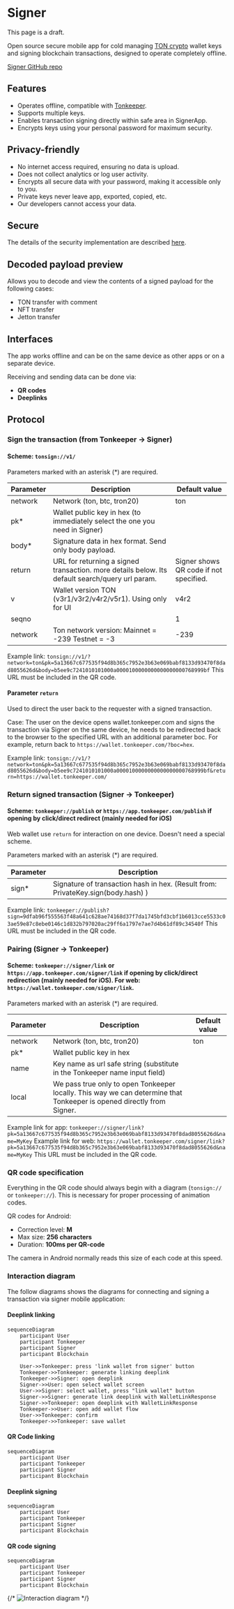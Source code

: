 
# Signer

<Callout type="warning" emoji="🚨">
  This page is a draft.
</Callout>

Open source secure mobile app for cold managing [TON crypto](https://ton.org/) wallet keys and signing blockchain transactions, designed to operate completely offline.

[Signer GitHub repo](https://github.com/tonkeeper/android/tree/main/apps/signer)

## Features

- Operates offline, compatible with [Tonkeeper](https://tonkeeper.com/).
- Supports multiple keys.
- Enables transaction signing directly within safe area in SignerApp.
- Encrypts keys using your personal password for maximum security.

## Privacy-friendly

- No internet access required, ensuring no data is upload.
- Does not collect analytics or log user activity.
- Encrypts all secure data with your password, making it accessible only to you.
- Private keys never leave app, exported, copied, etc.
- Our developers cannot access your data.

## Secure

The details of the security implementation are described [here](https://github.com/tonkeeper/android/tree/main/apps/signer#security). 

## Decoded payload preview

Allows you to decode and view the contents of a signed payload for the following cases:

- TON transfer with comment
- NFT transfer
- Jetton transfer

## Interfaces

The app works offline and can be on the same device as other apps or on a separate device.

Receiving and sending data can be done via:

- **QR codes**
- **Deeplinks**

## Protocol

### Sign the transaction (from Tonkeeper → Signer)

#### Scheme: `tonsign://v1/`

Parameters marked with an asterisk (*) are required.

| Parameter | Description                                                                                     | Default value                          |
|-----------|-------------------------------------------------------------------------------------------------|----------------------------------------|
| network   | Network (ton, btc, tron20)                                                                      | ton                                    | 
| pk*       | Wallet public key in hex (to immediately select the one you need in Signer)                     |                                        | 
| body*     | Signature data in hex format. Send only body payload.                                           |                                        | 
| return    | URL for returning a signed transaction. more details below. Its default search/query url param. | Signer shows QR code if not specified. | 
| v         | Wallet version TON (v3r1/v3r2/v4r2/v5r1). Using only for UI                                     | v4r2                                   |  
| seqno     |                                                                                                 | 1                                      |
| network   | Ton network version: Mainnet = -239 Testnet = -3                                                | -239                                   |

Example link: `tonsign://v1/?network=ton&pk=5a13667c677535f94d8b365c7952e3b63e069babf8133d93470f8dad8055626d&body=b5ee9c7241010101000a0000100000000000000000768999bf`
This URL must be included in the QR code.

#### Parameter `return` 

Used to direct the user back to the requester with a signed transaction.

Case: The user on the device opens wallet.tonkeeper.com and signs the transaction via Signer on the same device, he needs to be redirected back to the browser to the specified URL with an additional parameter boc. For example, return back to `https://wallet.tonkeeper.com/?boc=hex`.

Example link: `tonsign://v1/?network=ton&pk=5a13667c677535f94d8b365c7952e3b63e069babf8133d93470f8dad8055626d&body=b5ee9c7241010101000a0000100000000000000000768999bf&return=https://wallet.tonkeeper.com/`

### Return signed transaction (Signer → Tonkeeper)

#### Scheme: `tonkeeper://publish` or `https://app.tonkeeper.com/publish` if opening by click/direct redirect (mainly needed for iOS)

Web wallet use `return` for interaction on one device. Doesn't need a special scheme.

Parameters marked with an asterisk (*) are required.

| Parameter | Description                                                                                     |
|-----------|-------------------------------------------------------------------------------------------------|
| sign*     | Signature of transaction hash in hex. (Result from: PrivateKey.sign(body.hash) )                |

Example link: `tonkeeper://publish?sign=9dfab96f555563f48a641c628ae74168d37f7da1745bfd3cbf1b6013cce5533c03ae59e87c8ebe0146c1d832b797020ac29ff6a1797e7ae7d4b61df89c34540f`
This URL must be included in the QR code.

### Pairing (Signer → Tonkeeper)

#### Scheme: `tonkeeper://signer/link` or `https://app.tonkeeper.com/signer/link` if opening by click/direct redirection (mainly needed for iOS). For web: `https://wallet.tonkeeper.com/signer/link`.

Parameters marked with an asterisk (*) are required.

| Parameter | Description                                                                                                           | Default value |
|-----------|-----------------------------------------------------------------------------------------------------------------------|---------------|
| network   | Network (ton, btc, tron20)                                                                                            | ton           | 
| pk*       | Wallet public key in hex                                                                                              |               | 
| name      | Key name as url safe string (substitute in the Tonkeeper name input field)                                            |               | 
| local     | We pass true only to open Tonkeeper locally. This way we can determine that Tonkeeper is opened directly from Signer. |               |

Example link for app: `tonkeeper://signer/link?pk=5a13667c677535f94d8b365c7952e3b63e069babf8133d93470f8dad8055626d&name=MyKey`
Example link for web: `https://wallet.tonkeeper.com/signer/link?pk=5a13667c677535f94d8b365c7952e3b63e069babf8133d93470f8dad8055626d&name=MyKey`
This URL must be included in the QR code.

### QR code specification

Everything in the QR code should always begin with a diagram (`tonsign://` or `tonkeeper://`). This is necessary for proper processing of animation codes.

QR codes for Android:

- Correction level: **M**
- Max size: **256 characters**
- Duration: **100ms per QR-code**

The camera in Android normally reads this size of each code at this speed.

### Interaction diagram

The follow diagrams shows the diagrams for connecting and signing a transaction via signer mobile application:

#### Deeplink linking
```mermaid
sequenceDiagram
    participant User
    participant Tonkeeper
    participant Signer
    participant Blockchain
    
    User->>Tonkeeper: press 'link wallet from signer' button
    Tonkeeper->>Tonkeeper: generate linking deeplink
    Tonkeeper->>Signer: open deeplink
    Signer->>User: open select wallet screen
    User->>Signer: select wallet, press "link wallet" button
    Signer->>Signer: generate link deeplink with WalletLinkResponse
    Signer->>Tonkeeper: open deeplink with WalletLinkResponse
    Tonkeeper->>User: open add wallet flow
    User->>Tonkeeper: confirm
    Tonkeeper->>Tonkeeper: save wallet
```

#### QR Code linking

```mermaid
sequenceDiagram
    participant User
    participant Tonkeeper
    participant Signer
    participant Blockchain
```
#### Deeplink signing

```mermaid
sequenceDiagram
    participant User
    participant Tonkeeper
    participant Signer
    participant Blockchain
```

#### QR code signing

```mermaid
sequenceDiagram
    participant User
    participant Tonkeeper
    participant Signer
    participant Blockchain
```

{/* ![Interaction diagram](https://www.plantuml.com/plantuml/png/pLGnZjim4EprYeNhv0CkWiDToZHnpaZZmWovbWbHIuLBHTyFAAo84BOOo8slSM5gPcU6EtpXg48SUzSqRV3Z05yH1sUfW_HZgMsQ8sE0pr_WtLE7E63Omn2G6SxpTvDo3YDSWk-1RKiOpl1hZD4JD0AvmRT865J4PGWOcLeYVinqU_034kHFvd_dyoFdKqQ7EYvYM0T4oig5f_peaxZO_UDY9yhpZ8mj9MSnCDbuXPyp-9kbxe0yU68KWj9szb672k36eZ8cX-tyTEzUjAUB3VrwyAp-e90q3P9PRltx0TwymUBI2_iFPPLeTQ9DLazKpKcSyjLF6MyMWdjUMIkIYIKW6LaDO521iwwdH9qBbifIBzXk6QB802EPdFdQK1qmvHw38hvWW5V_zlyI9Y4PKkxdYLB2xt9smDyZSgoKT3FLtJABRHMjfxKkIq9fO6KJqt4AeRQa5PKRwbn1btczEgyxVLMMzlET5fTLbbBQyq4NHUITA3c7ofvK-hsLiTm2UGGUfoktedmVwiZdxsr5v8RNjSwm-l1k8jc-_oz8PkpTNm00) */}
